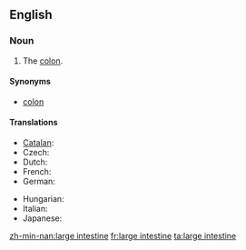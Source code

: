 ==English==
{{wikipedia}}

===Noun===
{{en-noun|sg=[[large]] [[intestine]]}}

# {{anatomy}} The [[colon]].

====Synonyms====
* [[colon]]

====Translations====
{{trans-top|bodily organ}}
* [[Catalan]]: {{t|ca|intestí gros|m}}
* Czech: {{t|cs|tlusté střevo|n}}
* Dutch: {{t|nl|dikke darm|m}}
* French: {{t|fr|gros intestin|m}}
* German: {{t|de|Dickdarm|m}}
{{trans-mid}}
* Hungarian: {{t|hu|vastagbél}}
* Italian: {{t|it|intestino crasso|m}}
* Japanese: {{t|ja|大腸|tr=[[だいちょう]], daichō|sc=Jpan}}
{{trans-bottom}}

[[zh-min-nan:large intestine]]
[[fr:large intestine]]
[[ta:large intestine]]